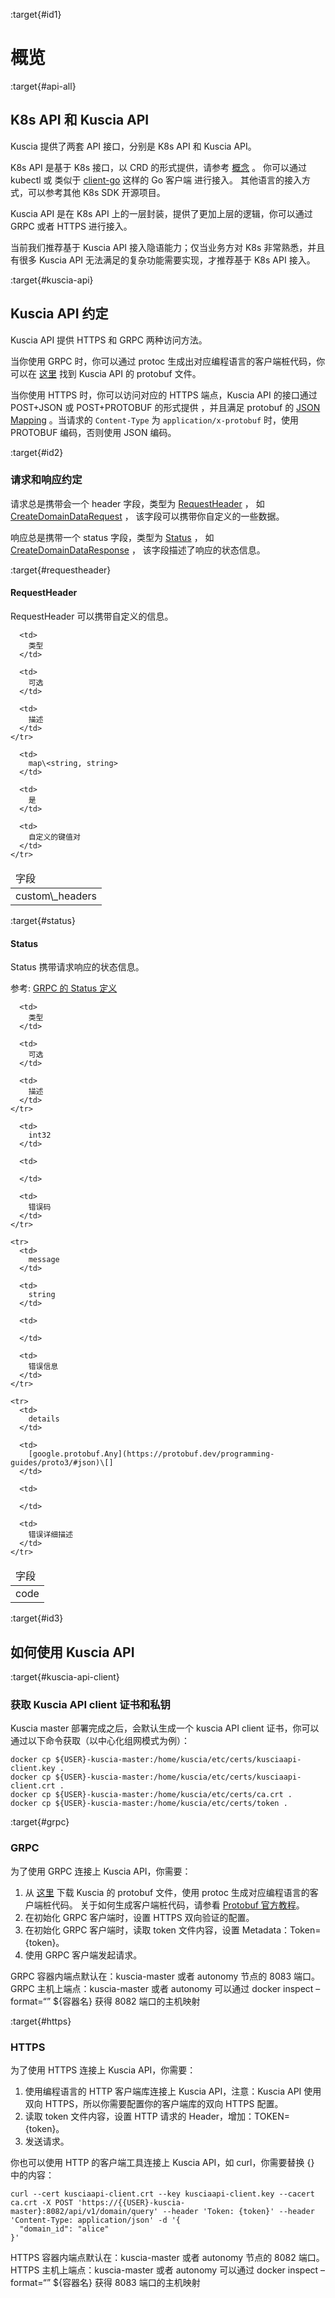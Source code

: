 :target{#id1}

# 概览

:target{#api-all}

## K8s API 和 Kuscia API

Kuscia 提供了两套 API 接口，分别是 K8s API 和 Kuscia API。

K8s API 是基于 K8s 接口，以 CRD 的形式提供，请参考 [概念](../concepts/index.mdx) 。
你可以通过 kubectl 或 类似于 [client-go](https://github.com/kubernetes/client-go) 这样的 Go 客户端 进行接入。
其他语言的接入方式，可以参考其他 K8s SDK 开源项目。

Kuscia API 是在 K8s API 上的一层封装，提供了更加上层的逻辑，你可以通过 GRPC 或者 HTTPS 进行接入。

当前我们推荐基于 Kuscia API 接入隐语能力；仅当业务方对 K8s 非常熟悉，并且有很多 Kuscia API 无法满足的复杂功能需要实现，才推荐基于
K8s API 接入。

:target{#kuscia-api}

## Kuscia API 约定

Kuscia API 提供 HTTPS 和 GRPC 两种访问方法。

当你使用 GRPC 时，你可以通过 protoc 生成出对应编程语言的客户端桩代码，你可以在
[这里](https://github.com/secretflow/kuscia/tree/main/proto/api/v1alpha1/kusciaapi)
找到 Kuscia API 的 protobuf 文件。

当你使用 HTTPS 时，你可以访问对应的 HTTPS 端点，Kuscia API 的接口通过 POST+JSON 或 POST+PROTOBUF 的形式提供 ，并且满足
protobuf
的 [JSON Mapping](https://protobuf.dev/programming-guides/proto3/#json) 。当请求的 `Content-Type`
为 `application/x-protobuf` 时，使用 PROTOBUF 编码，否则使用 JSON 编码。

:target{#id2}

### 请求和响应约定

请求总是携带会一个 header 字段，类型为 [RequestHeader](#requestheader) ，
如 [CreateDomainDataRequest](domaindata_cn.mdx#create-domain-data-request) ， 该字段可以携带你自定义的一些数据。

响应总是携带一个 status 字段，类型为 [Status](#status) ，
如 [CreateDomainDataResponse](domaindata_cn.mdx#create-domain-data-response) ， 该字段描述了响应的状态信息。

:target{#requestheader}

#### RequestHeader

RequestHeader 可以携带自定义的信息。

<table>
  <thead>
    <tr>
      <td>
        字段
      </td>

      <td>
        类型
      </td>

      <td>
        可选
      </td>

      <td>
        描述
      </td>
    </tr>
  </thead>

  <tbody>
    <tr>
      <td>
        custom\_headers
      </td>

      <td>
        map\<string, string>
      </td>

      <td>
        是
      </td>

      <td>
        自定义的键值对
      </td>
    </tr>
  </tbody>
</table>

:target{#status}

#### Status

Status 携带请求响应的状态信息。

参考: [GRPC 的 Status 定义](https://github.com/grpc/grpc/blob/master/src/proto/grpc/status/status.proto)

<table>
  <thead>
    <tr>
      <td>
        字段
      </td>

      <td>
        类型
      </td>

      <td>
        可选
      </td>

      <td>
        描述
      </td>
    </tr>
  </thead>

  <tbody>
    <tr>
      <td>
        code
      </td>

      <td>
        int32
      </td>

      <td>

      </td>

      <td>
        错误码
      </td>
    </tr>

    <tr>
      <td>
        message
      </td>

      <td>
        string
      </td>

      <td>

      </td>

      <td>
        错误信息
      </td>
    </tr>

    <tr>
      <td>
        details
      </td>

      <td>
        [google.protobuf.Any](https://protobuf.dev/programming-guides/proto3/#json)\[]
      </td>

      <td>

      </td>

      <td>
        错误详细描述
      </td>
    </tr>
  </tbody>
</table>

:target{#id3}

## 如何使用 Kuscia API

:target{#kuscia-api-client}

### 获取 Kuscia API client 证书和私钥

Kuscia master 部署完成之后，会默认生成一个 kuscia API client 证书，你可以通过以下命令获取（以中心化组网模式为例）：

```shell
docker cp ${USER}-kuscia-master:/home/kuscia/etc/certs/kusciaapi-client.key .
docker cp ${USER}-kuscia-master:/home/kuscia/etc/certs/kusciaapi-client.crt .
docker cp ${USER}-kuscia-master:/home/kuscia/etc/certs/ca.crt .
docker cp ${USER}-kuscia-master:/home/kuscia/etc/certs/token .
```

:target{#grpc}

### GRPC

为了使用 GRPC 连接上 Kuscia API，你需要：

1. 从 [这里](https://github.com/secretflow/kuscia/tree/main/proto/api/v1alpha1/kusciaapi) 下载 Kuscia 的 protobuf 文件，使用
   protoc
   生成对应编程语言的客户端桩代码。
   关于如何生成客户端桩代码，请参看 [Protobuf 官方教程](https://protobuf.dev/getting-started/)。
2. 在初始化 GRPC 客户端时，设置 HTTPS 双向验证的配置。
3. 在初始化 GRPC 客户端时，读取 token 文件内容，设置 Metadata：Token=\{token}。
4. 使用 GRPC 客户端发起请求。

GRPC 容器内端点默认在：kuscia-master 或者 autonomy 节点的 8083 端口。
GRPC 主机上端点：kuscia-master 或者 autonomy 可以通过 docker inspect –format=“” $\{容器名} 获得 8082 端口的主机映射

:target{#https}

### HTTPS

为了使用 HTTPS 连接上 Kuscia API，你需要：

1. 使用编程语言的 HTTP 客户端库连接上 Kuscia API，注意：Kuscia API 使用 双向 HTTPS，所以你需要配置你的客户端库的双向 HTTPS
   配置。
2. 读取 token 文件内容，设置 HTTP 请求的 Header，增加：TOKEN=\{token}。
3. 发送请求。

你也可以使用 HTTP 的客户端工具连接上 Kuscia API，如 curl，你需要替换 \{} 中的内容：

```shell
curl --cert kusciaapi-client.crt --key kusciaapi-client.key --cacert ca.crt -X POST 'https://{{USER}-kuscia-master}:8082/api/v1/domain/query' --header 'Token: {token}' --header 'Content-Type: application/json' -d '{
  "domain_id": "alice"
}'
```

HTTPS 容器内端点默认在：kuscia-master 或者 autonomy 节点的 8082 端口。
HTTPS 主机上端点：kuscia-master 或者 autonomy 可以通过 docker inspect –format=“” $\{容器名} 获得 8083 端口的主机映射
